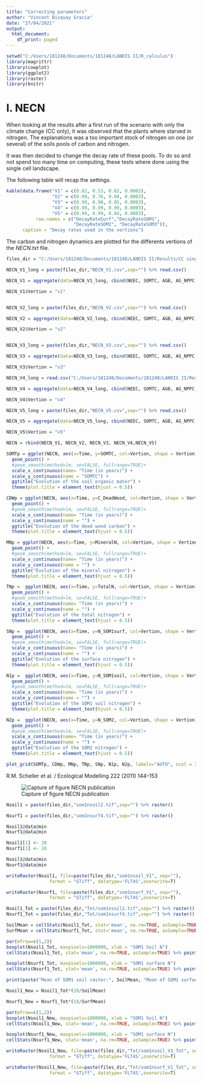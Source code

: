 ```yaml
---
title: "Correcting parameters"
author: "Vincent Bisquay Gracia"
date: "27/04/2021"
output:
  html_document:
    df_print: paged
---
```


```r
setwd("C:/Users/181248/Documents/181248/LANDIS II/R_calculus")
library(magrittr)
library(cowplot)
library(ggplot2)
library(raster)
library(knitr)
```


# I. NECN

When looking at the results after a first run of the scenario with only the climate change (CC only), it was observed that the plants where starved in nitrogen. The explanations was a too important stock of nitrogen on one (or several) of the soils pools of carbon and nitrogen.


It was then decided to change the decay rate of these pools. To do so and not spend too many time 
on computing, these tests where done using the single cell landscape.

The following table will recap the settings.

```r
kable(data.frame("V1" = c(0.82, 0.53, 0.02, 0.0003),
                 "V2" = c(0.99, 0.76, 0.04, 0.0003),
                 "V3" = c(0.99, 0.90, 0.05, 0.0003),
                 "V4" = c(0.99, 0.99, 0.99, 0.0003),
                 "V5" = c(0.99, 0.99, 0.04, 0.0003),
           row.names = c("DecayRateSurf","DecayRateSOM1",
                         "DecayRateSOM2", "DecayRateSOM3")),
      caption = "Decay rates used in the vertions")

```


The carbon and nitrogen dynamics are plotted for the differents vertions of the *NECN.txt* file.

```r

files_dir = "C:/Users/181248/Documents/181248/LANDIS II/Results/CC single cell/"

NECN_V1_long = paste(files_dir,"NECN_V1.csv",sep="") %>% read.csv()

NECN_V1 = aggregate(data=NECN_V1_long, cbind(NEEC, SOMTC, AGB, AG_NPPC, BG_NPPC, Litterfall, AgeMortality, MineralN, TotalN, GrossMineralization, C_LiveLeaf, C_LiveFRoot, C_LiveWood, C_DeadWood, C_DeadCRoot, C_DeadLeaf_Struc, C_DeadLeaf_Meta, C_DeadFRoot_Struc, C_DeadFRoot_Meta, C_SOM1surf, C_SOM1soil, C_SOM2, C_SOM3, N_Leaf, N_FRoot, N_Wood, N_CRoot, N_DeadWood, N_DeadCRoot, N_DeadLeaf_Struc, N_DeadLeaf_Meta, N_DeadFRoot_Struc, N_DeadFRoot_Meta, N_SOM1surf, N_SOM1soil, N_SOM2, N_SOM3, SurfStrucNetMin, SurfMetaNetMin, SoilStrucNetMin, SoilMetaNetMin, SOM1surfNetMin, SOM1soilNetMin, SOM2NetMin, SOM3NetMin, TotalNdep, LeachedC, LeachedN, FireCEfflux, FireNEfflux, Nuptake, Nresorbed, TotalSoilN, Nvol, FrassC) ~ Time, mean)

NECN_V1$Vertion = "v1"


NECN_V2_long = paste(files_dir,"NECN_V2.csv",sep="") %>% read.csv()

NECN_V2 = aggregate(data=NECN_V2_long, cbind(NEEC, SOMTC, AGB, AG_NPPC, BG_NPPC, Litterfall, AgeMortality, MineralN, TotalN, GrossMineralization, C_LiveLeaf, C_LiveFRoot, C_LiveWood, C_DeadWood, C_DeadCRoot, C_DeadLeaf_Struc, C_DeadLeaf_Meta, C_DeadFRoot_Struc, C_DeadFRoot_Meta, C_SOM1surf, C_SOM1soil, C_SOM2, C_SOM3, N_Leaf, N_FRoot, N_Wood, N_CRoot, N_DeadWood, N_DeadCRoot, N_DeadLeaf_Struc, N_DeadLeaf_Meta, N_DeadFRoot_Struc, N_DeadFRoot_Meta, N_SOM1surf, N_SOM1soil, N_SOM2, N_SOM3, SurfStrucNetMin, SurfMetaNetMin, SoilStrucNetMin, SoilMetaNetMin, SOM1surfNetMin, SOM1soilNetMin, SOM2NetMin, SOM3NetMin, TotalNdep, LeachedC, LeachedN, FireCEfflux, FireNEfflux, Nuptake, Nresorbed, TotalSoilN, Nvol, FrassC) ~ Time, mean)

NECN_V2$Vertion = "v2"


NECN_V3_long = paste(files_dir,"NECN_V3.csv",sep="") %>% read.csv()

NECN_V3 = aggregate(data=NECN_V3_long, cbind(NEEC, SOMTC, AGB, AG_NPPC, BG_NPPC, Litterfall, AgeMortality, MineralN, TotalN, GrossMineralization, C_LiveLeaf, C_LiveFRoot, C_LiveWood, C_DeadWood, C_DeadCRoot, C_DeadLeaf_Struc, C_DeadLeaf_Meta, C_DeadFRoot_Struc, C_DeadFRoot_Meta, C_SOM1surf, C_SOM1soil, C_SOM2, C_SOM3, N_Leaf, N_FRoot, N_Wood, N_CRoot, N_DeadWood, N_DeadCRoot, N_DeadLeaf_Struc, N_DeadLeaf_Meta, N_DeadFRoot_Struc, N_DeadFRoot_Meta, N_SOM1surf, N_SOM1soil, N_SOM2, N_SOM3, SurfStrucNetMin, SurfMetaNetMin, SoilStrucNetMin, SoilMetaNetMin, SOM1surfNetMin, SOM1soilNetMin, SOM2NetMin, SOM3NetMin, TotalNdep, LeachedC, LeachedN, FireCEfflux, FireNEfflux, Nuptake, Nresorbed, TotalSoilN, Nvol, FrassC) ~ Time, mean)

NECN_V3$Vertion = "v3"

NECN_V4_long = read.csv("C:/Users/181248/Documents/181248/LANDIS II/Results/CC_only_single_cell/NECN-succession-log.csv")

NECN_V4 = aggregate(data=NECN_V4_long, cbind(NEEC, SOMTC, AGB, AG_NPPC, BG_NPPC, Litterfall, AgeMortality, MineralN, TotalN, GrossMineralization, C_LiveLeaf, C_LiveFRoot, C_LiveWood, C_DeadWood, C_DeadCRoot, C_DeadLeaf_Struc, C_DeadLeaf_Meta, C_DeadFRoot_Struc, C_DeadFRoot_Meta, C_SOM1surf, C_SOM1soil, C_SOM2, C_SOM3, N_Leaf, N_FRoot, N_Wood, N_CRoot, N_DeadWood, N_DeadCRoot, N_DeadLeaf_Struc, N_DeadLeaf_Meta, N_DeadFRoot_Struc, N_DeadFRoot_Meta, N_SOM1surf, N_SOM1soil, N_SOM2, N_SOM3, SurfStrucNetMin, SurfMetaNetMin, SoilStrucNetMin, SoilMetaNetMin, SOM1surfNetMin, SOM1soilNetMin, SOM2NetMin, SOM3NetMin, TotalNdep, LeachedC, LeachedN, FireCEfflux, FireNEfflux, Nuptake, Nresorbed, TotalSoilN, Nvol, FrassC) ~ Time, mean)

NECN_V4$Vertion = "v4"

NECN_V5_long = paste(files_dir,"NECN_V5.csv",sep="") %>% read.csv()

NECN_V5 = aggregate(data=NECN_V5_long, cbind(NEEC, SOMTC, AGB, AG_NPPC, BG_NPPC, Litterfall, AgeMortality, MineralN, TotalN, GrossMineralization, C_LiveLeaf, C_LiveFRoot, C_LiveWood, C_DeadWood, C_DeadCRoot, C_DeadLeaf_Struc, C_DeadLeaf_Meta, C_DeadFRoot_Struc, C_DeadFRoot_Meta, C_SOM1surf, C_SOM1soil, C_SOM2, C_SOM3, N_Leaf, N_FRoot, N_Wood, N_CRoot, N_DeadWood, N_DeadCRoot, N_DeadLeaf_Struc, N_DeadLeaf_Meta, N_DeadFRoot_Struc, N_DeadFRoot_Meta, N_SOM1surf, N_SOM1soil, N_SOM2, N_SOM3, SurfStrucNetMin, SurfMetaNetMin, SoilStrucNetMin, SoilMetaNetMin, SOM1surfNetMin, SOM1soilNetMin, SOM2NetMin, SOM3NetMin, TotalNdep, LeachedC, LeachedN, FireCEfflux, FireNEfflux, Nuptake, Nresorbed, TotalSoilN, Nvol, FrassC) ~ Time, mean)

NECN_V5$Vertion = "v5"

NECN = rbind(NECN_V1, NECN_V2, NECN_V3, NECN_V4,NECN_V5)

SOMTp = ggplot(NECN, aes(x=Time, y=SOMTC, col=Vertion, shape = Vertion)) +
  geom_point() +
  #geom_smooth(method=lm, se=FALSE, fullrange=TRUE)+
  scale_x_continuous(name= "Time (in years)") +
  scale_y_continuous(name = "SOMTC") +
  ggtitle("Evolution of the soil organic mater") +
  theme(plot.title = element_text(hjust = 0.5))

CDWp = ggplot(NECN, aes(x=Time, y=C_DeadWood, col=Vertion, shape = Vertion)) +
  geom_point() +
  #geom_smooth(method=lm, se=FALSE, fullrange=TRUE)+
  scale_x_continuous(name= "Time (in years)") +
  scale_y_continuous(name = "") +
  ggtitle("Evolution of the dead wood carbon") +
  theme(plot.title = element_text(hjust = 0.5))

MNp = ggplot(NECN, aes(x=Time, y=MineralN, col=Vertion, shape = Vertion)) +
  geom_point() +
  #geom_smooth(method=lm, se=FALSE, fullrange=TRUE)+
  scale_x_continuous(name= "Time (in years)") +
  scale_y_continuous(name = "") +
  ggtitle("Evolution of the mineral nitrogen") +
  theme(plot.title = element_text(hjust = 0.5))

TNp =  ggplot(NECN, aes(x=Time, y=TotalN, col=Vertion, shape = Vertion)) +
  geom_point() +
  #geom_smooth(method=lm, se=FALSE, fullrange=TRUE)+
  scale_x_continuous(name= "Time (in years)") +
  scale_y_continuous(name = "") +
  ggtitle("Evolution of the total nitrogen") +
  theme(plot.title = element_text(hjust = 0.5))

SNp =  ggplot(NECN, aes(x=Time, y=N_SOM1surf, col=Vertion, shape = Vertion)) +
  geom_point() +
  #geom_smooth(method=lm, se=FALSE, fullrange=TRUE)+
  scale_x_continuous(name= "Time (in years)") +
  scale_y_continuous(name = "") +
  ggtitle("Evolution of the surface nitrogen") +
  theme(plot.title = element_text(hjust = 0.5))

N1p =  ggplot(NECN, aes(x=Time, y=N_SOM1soil, col=Vertion, shape = Vertion)) +
  geom_point() +
  #geom_smooth(method=lm, se=FALSE, fullrange=TRUE)+
  scale_x_continuous(name= "Time (in years)") +
  scale_y_continuous(name = "") +
  ggtitle("Evolution of the SOM1 soil nitrogen") +
  theme(plot.title = element_text(hjust = 0.5))

N2p =  ggplot(NECN, aes(x=Time, y=N_SOM2, col=Vertion, shape = Vertion)) +
  geom_point() +
  #geom_smooth(method=lm, se=FALSE, fullrange=TRUE)+
  scale_x_continuous(name= "Time (in years)") +
  scale_y_continuous(name = "") +
  ggtitle("Evolution of the SOM2 nitrogen") +
  theme(plot.title = element_text(hjust = 0.5))

plot_grid(SOMTp, CDWp, MNp, TNp, SNp, N1p, N2p, labels="AUTO", ncol = 2, nrow = 3)

```

R.M. Scheller et al. / Ecological Modelling 222 (2011) 144–153

![Capture of figure NECN publication](C:/Users/181248/Documents/181248/LANDIS II/R_calculus/Capture.png)


```r

Nsoil1 = paste(files_dir,"som1nsoil2.tif",sep="") %>% raster()

Nsurf1 = paste(files_dir,"som1nsurf4.tif",sep="") %>% raster()

Nsoil1@data@min
Nsurf1@data@min

Nsoil1[1] <- 20
Nsurf1[1] <- 18

Nsoil1@data@min
Nsurf1@data@min

writeRaster(Nsoil1, file=paste(files_dir,"som1nsoil_V1", sep=""),
                format = "GTiff", datatype='FLT4S',overwrite=T)

writeRaster(Nsurf1, file=paste(files_dir,"som1nsurf_V1", sep=""),
                format = "GTiff", datatype='FLT4S',overwrite=T)

```


```r

Nsoil1_Tot = paste(files_dir,"Tot/som1nsoil2.tif",sep="") %>% raster()
Nsurf1_Tot = paste(files_dir,"Tot/som1nsurf4.tif",sep="") %>% raster()

SoilMean = cellStats(Nsoil1_Tot, stat='mean', na.rm=TRUE, asSample=TRUE)
SurfMean = cellStats(Nsurf1_Tot, stat='mean', na.rm=TRUE, asSample=TRUE)

par(mfrow=c(1,2))
boxplot(Nsoil1_Tot, maxpixels=1000000, xlab = "SOM1 Soil N")
cellStats(Nsoil1_Tot, stat='mean', na.rm=TRUE, asSample=TRUE) %>% points(,pch=4,col="red")

boxplot(Nsurf1_Tot, maxpixels=1000000, xlab = "SOM1 surface N")
cellStats(Nsurf1_Tot, stat='mean', na.rm=TRUE, asSample=TRUE) %>% points(,pch=4,col="red")

print(paste("Mean of SOM1 soil raster:", SoilMean, "Mean of SOM1 surface raster:", SurfMean, sep=" "))

```


```r

Nsoil1_New = Nsoil1_Tot*(20/SoilMean)

Nsurf1_New = Nsurf1_Tot*(18/SurfMean)

par(mfrow=c(1,2))
boxplot(Nsoil1_New, maxpixels=1000000, xlab = "SOM1 Soil N")
cellStats(Nsoil1_New, stat='mean', na.rm=TRUE, asSample=TRUE) %>% points(,pch=4,col="red")

boxplot(Nsurf1_New, maxpixels=1000000, xlab = "SOM1 surface N")
cellStats(Nsurf1_New, stat='mean', na.rm=TRUE, asSample=TRUE) %>% points(,pch=4,col="red")

writeRaster(Nsoil1_New, file=paste(files_dir,"Tot/som1nsoil_V1_Tot", sep=""),
                format = "GTiff", datatype='FLT4S',overwrite=T)

writeRaster(Nsoil1_New, file=paste(files_dir,"Tot/som1nsurf_V1_Tot", sep=""),
                format = "GTiff", datatype='FLT4S',overwrite=T)

```

